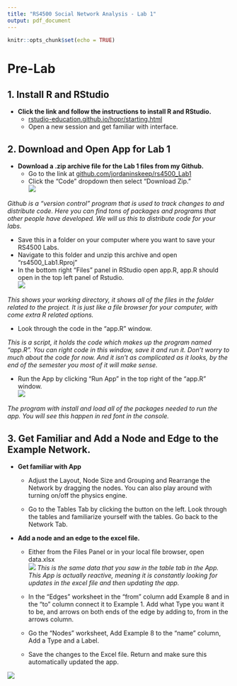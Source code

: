 ```yaml
---
title: "RS4500 Social Network Analysis - Lab 1"
output: pdf_document
---
```


```r
knitr::opts_chunk$set(echo = TRUE)
```

# Pre-Lab

## 1. Install R and RStudio

* **Click the link and follow the instructions to install R and RStudio.**
  + [rstudio-education.github.io/hopr/starting.html](https://rstudio-education.github.io/hopr/starting.html)
  + Open a new session and get familiar with interface.
  
## 2. Download and Open App for Lab 1
* **Download a .zip archive file for the Lab 1 files from my Github.**
  + Go to the link at [github.com/jordaninskeep/rs4500_Lab1](https://github.com/jordaninskeep/rs4500_Lab1)
  + Click the "Code" dropdown then select "Download Zip."  
![](data/downloadZip.png)  
  
*Github is a "version control" program that is used to track changes to and distribute code. Here you can find tons of packages and programs that other people have developed. We will us this to distribute code for your labs.*  

  + Save this in a folder on your computer where you want to save your RS4500 Labs.  
  + Navigate to this folder and unzip this archive and open "rs4500_Lab1.Rproj"  
  + In the bottom right "Files" panel in RStudio open app.R, app.R should open in the top left panel of Rstudio.  
  ![](data/openApp.png)
    
*This shows your working directory, it shows all of the files in the folder related to the project. It is just like a file browser for your computer, with come extra R related options.*  
  
  + Look through the code in the "app.R" window.  
  
  *This is a script, it holds the code which makes up the program named "app.R". You can right code in this window, save it and run it. Don't worry to much about the code for now. And it isn't as complicated as it looks, by the end of the semester you most of it will make sense.*  

  + Run the App by clicking "Run App" in the top right of the "app.R" window.  
  ![](data/runApp.png)
  
*The program with install and load all of the packages needed to run the app. You will see this happen in red font in the console.*  

## 3. Get Familiar and Add a Node and Edge to the Example Network.

* **Get familiar with App**  

  + Adjust the Layout, Node Size and Grouping and Rearrange the Network by dragging the nodes. You can also play around with turning on/off the physics engine.  
  
  + Go to the Tables Tab by clicking the button on the left. Look through the tables and familiarize yourself with the tables.  Go back to the Network Tab. 
  
  
* **Add a node and an edge to the excel file.**  
 
  + Either from the Files Panel or in your local file browser, open data.xlsx  
  ![](data/data.png)
*This is the same data that you saw in the table tab in the App. This App is actually reactive, meaning it is constantly looking for updates in the excel file and then updating the app.*   

  + In the "Edges" worksheet in the "from" column add Example 8 and in the "to" column connect it to Example 1. Add what Type you want it to be, and arrows on both ends of the edge by adding to, from in the arrows column.  
  
  + Go the "Nodes" worksheet, Add Example 8 to the "name" column, Add a Type and a Label.  
  
  + Save the changes to the Excel file. Return and make sure this automatically updated the app. 
  
![](data/example8.png)
  
  

  
  
 

